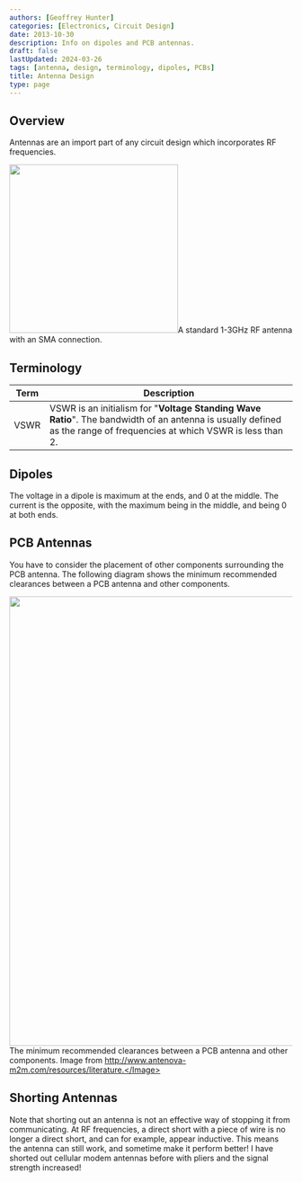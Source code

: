 ```yaml
---
authors: [Geoffrey Hunter]
categories: [Electronics, Circuit Design]
date: 2013-10-30
description: Info on dipoles and PCB antennas.
draft: false
lastUpdated: 2024-03-26
tags: [antenna, design, terminology, dipoles, PCBs]
title: Antenna Design
type: page
---
```



## Overview

Antennas are an import part of any circuit design which incorporates RF frequencies.


<Image src={rf_antenna_with_sma_connection} width="300">A standard 1-3GHz RF antenna with an SMA connection.</Image>

## Terminology

| Term        | Description      |
| ----------- | ---------------- |
| VSWR        | VSWR is an initialism for "**Voltage Standing Wave Ratio**". The bandwidth of an antenna is usually defined as the range of frequencies at which VSWR is less than 2. |

## Dipoles

The voltage in a dipole is maximum at the ends, and 0 at the middle. The current is the opposite, with the maximum being in the middle, and being 0 at both ends.

## PCB Antennas

You have to consider the placement of other components surrounding the PCB antenna. The following diagram shows the minimum recommended clearances between a PCB antenna and other components.


<Image src={typical_minimum_component_clearances_from_pcb_antenna} width="800">The minimum recommended clearances between a PCB antenna and other components. Image from http://www.antenova-m2m.com/resources/literature.</Image>

## Shorting Antennas

Note that shorting out an antenna is not an effective way of stopping it from communicating. At RF frequencies, a direct short with a piece of wire is no longer a direct short, and can for example, appear inductive. This means the antenna can still work, and sometime make it perform better! I have shorted out cellular modem antennas before with pliers and the signal strength increased!
